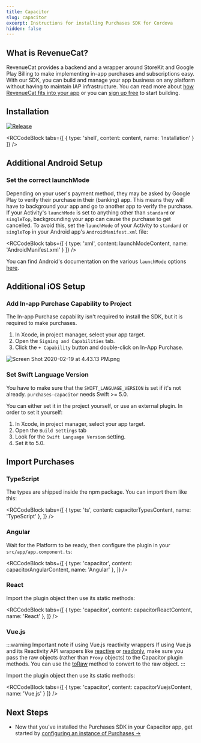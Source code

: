 ```yaml
---
title: Capacitor
slug: capacitor
excerpt: Instructions for installing Purchases SDK for Cordova
hidden: false
---
```

## What is RevenueCat?

RevenueCat provides a backend and a wrapper around StoreKit and Google Play Billing to make implementing in-app purchases and subscriptions easy. With our SDK, you can build and manage your app business on any platform without having to maintain IAP infrastructure. You can read more about [how RevenueCat fits into your app](https://www.revenuecat.com/blog/growth/where-does-revenuecat-fit-in-your-app/) or you can [sign up free](https://app.revenuecat.com/signup) to start building.

## Installation

[![Release](https://img.shields.io/github/release/RevenueCat/purchases-capacitor.svg?style=flat)](https://github.com/RevenueCat/purchases-capacitor/releases)


<RCCodeBlock tabs={[
    { type: 'shell', content: content, name: 'Installation' }
]} />

## Additional Android Setup

### Set the correct launchMode

Depending on your user's payment method, they may be asked by Google Play to verify their purchase in their (banking) app. This means they will have to background your app and go to another app to verify the purchase. If your Activity's `launchMode` is set to anything other than `standard` or `singleTop`, backgrounding your app can cause the purchase to get cancelled. To avoid this, set the `launchMode` of your Activity to `standard` or `singleTop` in your Android app's `AndroidManifest.xml` file:


<RCCodeBlock tabs={[
    { type: 'xml', content: launchModeContent, name: 'AndroidManifest.xml' }
]} />

You can find Android's documentation on the various `launchMode` options [here](https://developer.android.com/guide/topics/manifest/activity-element#lmode).

## Additional iOS Setup

### Add In-app Purchase Capability to Project
The In-app Purchase capability isn't required to install the SDK, but it is required to make purchases.
1. In Xcode, in project manager, select your app target.
2. Open the `Signing and Capabilities` tab.
3. Click the `+ Capability` button and double-click on In-App Purchase.

![](/images/75574fc-Screen_Shot_2020-02-19_at_4.43.13_PM_eebd70add07dffea591603870ded41c3.png "Screen Shot 2020-02-19 at 4.43.13 PM.png")

### Set Swift Language Version

You have to make sure that the `SWIFT_LANGUAGE_VERSION` is set if it's not already. `purchases-capacitor` needs Swift >= 5.0.

You can either set it in the project yourself, or use an external plugin. In order to set it yourself:
1. In Xcode, in project manager, select your app target.
2. Open the `Build Settings` tab
3. Look for the `Swift Language Version` setting.
4. Set it to 5.0.

## Import Purchases

### TypeScript

The types are shipped inside the npm package. You can import them like this:


<RCCodeBlock tabs={[
    { type: 'ts', content: capacitorTypesContent, name: 'TypeScript' },
]} />

### Angular

Wait for the Platform to be ready, then configure the plugin in your `src/app/app.component.ts`:


<RCCodeBlock tabs={[
    { type: 'capacitor', content: capacitorAngularContent, name: 'Angular' },
]} />

### React

Import the plugin object then use its static methods:


<RCCodeBlock tabs={[
    { type: 'capacitor', content: capacitorReactContent, name: 'React' },
]} />

### Vue.js

:::warning Important note if using Vue.js reactivity wrappers
If using Vue.js and its Reactivity API wrappers like [reactive](https://vuejs.org/api/reactivity-core.html#reactive) or [readonly](https://vuejs.org/api/reactivity-core.html#readonly), make sure you pass the raw objects (rather than `Proxy` objects) to the Capacitor plugin methods. You can use the [toRaw](https://vuejs.org/api/reactivity-advanced.html#toraw) method to convert to the raw object.
:::

Import the plugin object then use its static methods:


<RCCodeBlock tabs={[
    { type: 'capacitor', content: capacitorVuejsContent, name: 'Vue.js' }
]} />

## Next Steps

* Now that you've installed the Purchases SDK in your Capacitor app, get started by [configuring an instance of Purchases →](/getting-started/quickstart#4-using-revenuecats-purchases-sdk)